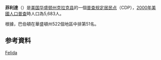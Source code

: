 {{Infobox settlement
|name                     = 菲利達
|official_name            = Felida, Washington
|native_name              = Felida{{en}}
|settlement_type          = [[普查规定居民点|CDP]]
|nickname                 = 
|motto                    = 

<!-- 圖片 -->
|image_skyline            = 
|imagesize                = 
|image_caption            = 
|image_flag               = 
|image_seal               = 

<!-- 地圖 -->
|image_map = Clark_County_Washington_Incorporated_and_Unincorporated_areas_Felida_Highlighted.svg
|mapsize                  = 250px
|map_caption              = 菲利達位置圖
|image_map1               = 
|mapsize1                 = 
|map_caption1             = 

<!-- 行政區 -->
|subdivision_type         = [[國家|國家]]
|subdivision_name         = {{USA}}
|subdivision_type1        = [[美国州份|州]]
|subdivision_name1        = [[華盛頓州|華盛頓州]]
|subdivision_type2        = [[华盛顿州行政区划|郡]]
|subdivision_name2        = [[克拉克县_(华盛顿州)|克拉克县]]

<!-- 政府 -->
|government_footnotes     = 
|government_type          = 
|leader_title             = 
|leader_name              = 
|leader_title1            = 
|leader_name1             = 
|established_title        = 
|established_date         = 

<!-- 地區 -->
|unit_pref  =  
|area_footnotes           = 
|area_magnitude           = 
|area_total_km2           = 7.7
|area_land_km2            = 7.5
|area_water_km2           = 0.2
|area_total_sq_mi         = 3.0
|area_land_sq_mi          = 2.9
|area_water_sq_mi         = 0.1

<!-- 人口 -->
|population_as_of         = [[2000年美國人口普查|2000年]]
|population_footnotes     = 
|population_total         = 5683
|population_density_km2   = 759.8
|population_density_sq_mi = 1967.8

<!-- 基本資料 -->
|timezone                 = [[太平洋時區|PST]]
|utc_offset               = -8
|timezone_DST             = PDT
|utc_offset_DST           = -7
|elevation_footnotes      =
|elevation_m              = 65
|elevation_ft             = 213
|coordinates_display      = inline,title
|coordinates_type         = region:US_type:city
|latd = 45 |latm = 42 |lats = 35 |latNS = N
|longd = 122 |longm = 42 |longs = 19 |longEW = W

<!-- 其它 -->
|postal_code_type         = 
|postal_code              = 
|area_code                = 
|blank_name               = [[聯邦資訊處理標準|FIPS碼]]
|blank_info               = 53-23550{{GR|2}}
|blank1_name              = [[地名資訊系統|GNIS]]編號
|blank1_info              = 1504845{{GR|3}}
|website                  = 
|footnotes                = 
}}
'''菲利達'''（{{lang-en|'''Felida'''}}）是[[美国|美国]][[华盛顿州|华盛顿州]][[克拉克县_(华盛顿州)|克拉克县]]的一個[[普查规定居民点|普查规定居民点]]（CDP），[[2000年美國人口普查|2000年美國人口普查]]時人口為5,683人。

根據{{link-en|華盛頓州地區人均所得|Washington locations by per capita income}}，巴伯頓在華盛頓州522個地區中排第51名。

== 参考資料 ==
{{reflist}}

{{Clark County, Washington}}

[[category:华盛顿州普查规定居民点|Felida]]
